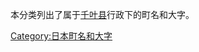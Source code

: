 {{Template:日本行政區劃分類導航|町名和大字}}
{{GeoGroup|depth=2}}
本分类列出了属于[[千叶县|千叶县]]行政下的町名和大字。

[[Category:日本町名和大字|Category:日本町名和大字]]